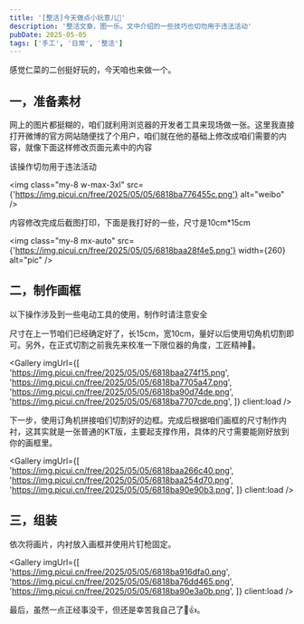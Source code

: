 ```yaml
---
title: '[整活]今天做点小玩意儿😤'
description: '整活文章，图一乐。文中介绍的一些技巧也切勿用于违法活动'
pubDate: 2025-05-05
tags: ['手工', '日常', '整活']
---
```



感觉仁菜的二创挺好玩的，今天咱也来做一个。

## 一，准备素材

网上的图片都挺糊的，咱们就利用浏览器的开发者工具来现场做一张。这里我直接打开微博的官方网站随便找了个用户，咱们就在他的基础上修改成咱们需要的内容，就像下面这样修改页面元素中的内容

<AlertDestructive>
  该操作切勿用于违法活动
</AlertDestructive>

<img
  class="my-8 w-max-3xl"
  src={'https://img.picui.cn/free/2025/05/05/6818ba776455c.png'}
  alt="weibo"
/>

内容修改完成后截图打印，下面是我打好的一些，尺寸是10cm*15cm

<img
  class="my-8 mx-auto"
  src={'https://img.picui.cn/free/2025/05/05/6818baa28f4e5.png'}
  width={260}
  alt="pic"
/>

## 二，制作画框

<AlertDestructive>
  以下操作涉及到一些电动工具的使用，制作时请注意安全
</AlertDestructive>

尺寸在上一节咱们已经确定好了，长15cm，宽10cm，量好以后使用切角机切割即可。另外，在正式切割之前我先来校准一下限位器的角度，工匠精神😤。

<Gallery 
  imgUrl={[
    'https://img.picui.cn/free/2025/05/05/6818baa274f15.png',
    'https://img.picui.cn/free/2025/05/05/6818ba7705a47.png',
    'https://img.picui.cn/free/2025/05/05/6818ba90d74de.png',
    'https://img.picui.cn/free/2025/05/05/6818ba7707cde.png',
  ]} 
  client:load
/>

下一步，使用订角机拼接咱们切割好的边框。完成后根据咱们画框的尺寸制作内衬，这其实就是一张普通的KT版，主要起支撑作用，具体的尺寸需要能刚好放到你的画框里。

<Gallery 
  imgUrl={[
    'https://img.picui.cn/free/2025/05/05/6818baa266c40.png',
    'https://img.picui.cn/free/2025/05/05/6818baa254d70.png',
    'https://img.picui.cn/free/2025/05/05/6818ba90e90b3.png',
  ]} 
  client:load
/>

## 三，组装

依次将画片，内衬放入画框并使用片钉枪固定。

<Gallery 
  imgUrl={[
    'https://img.picui.cn/free/2025/05/05/6818ba916dfa0.png',
    'https://img.picui.cn/free/2025/05/05/6818ba76dd465.png',
    'https://img.picui.cn/free/2025/05/05/6818ba90e3a0b.png',
  ]} 
  client:load
/>

最后，虽然一点正经事没干，但还是幸苦我自己了🤣👍。